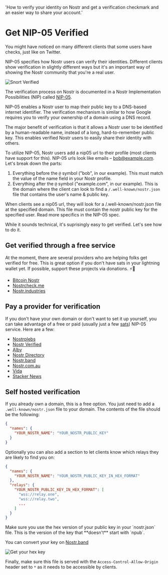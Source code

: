   'How to verify your identity on Nostr and get a verification checkmark and an easier way to share your account.'

# Get NIP-05 Verified

You might have noticed on many different clients that some users have checks, just like on Twitter.

NIP-05 specifies how Nostr users can verify their identities. Different clients show verification in slightly different ways but it's an important way of showing the Nostr community that you're a real user.

![Snort Verified](/images/webp/snort-verified.webp)

The verification process on Nostr is documented in a Nostr Implementation Possibilities (NIP) called [NIP-05](https://github.com/nostr-protocol/nips/blob/master/05.md).

NIP-05 enables a Nostr user to map their public key to a DNS-based internet identifier. The verification mechanism is similar to how Google requires you to verify your ownership of a domain using a DNS record.

The major benefit of verification is that it allows a Nostr user to be identified by a human-readable name, instead of a long, hard-to-remember public key. This enables verified Nostr users to easily share their identity with others.

To utilize NIP-05, Nostr users add a nip05 url to their profile (most clients have support for this). NIP-05 urls look like emails – bob@example.com. Let's break down the parts:

1. Everything before the `@` symbol ("bob", in our example). This must match the value of the name field in your Nostr profile.
1. Everything after the `@` symbol ("example.com", in our example). This is the domain where the client can look to find a `/.well-known/nostr.json` file that contains the user's name & public key.

When clients see a nip05 url, they will look for a /.well-known/nostr.json file at the specified domain. This file must contain the nostr public key for the specified user. Read more specifics in the NIP-05 spec.

While it sounds technical, it's suprisingly easy to get verified. Let's see how to do it.

## Get verified through a free service

At the moment, there are several providers who are helping folks get verified for free. This is great option if you don't have sats in your lightning wallet yet. If possible, support these projects via donations. ⚡🤙

- [Bitcoin Nostr](https://bitcoinnostr.com/)
- [Nostrcheck.me](https://nostrcheck.me)
- [Nostr.industries](https://nostr.industries/)

## Pay a provider for verification

If you don't have your own domain or don't want to set it up yourself, you can take advantage of a free or paid (usually just a few [sats](https://coinmarketcap.com/alexandria/glossary/satoshi-sats)) NIP-05 service. Here are a few:

- [Nostrplebs](https://nostrplebs.com)
- [Nostr Verified](nostrverified.com)
- [Alby](getalby.com)
- [Nostr Directory](https://nostr.directory)
- [Nostr.band](https://nip05.nostr.band)
- [Nostr.com.au](https://nostr.com.au)
- [Vida](https://Vida.page)
- [Stacker News](https://stacker.news)

## Self hosted verification

If you already own a domain, this is a free option. You just need to add a `.well-known/nostr.json` file to your domain. The contents of the file should be the following:

```json
{
  "names": {
    "YOUR_NOSTR_NAME": "YOUR_NOSTR_PUBLIC_KEY"
  }
}
```

Optionally you can also add a section to let clients know which relays they are likely to find you on:

```json
{
  "names": {
    "YOUR_NOSTR_NAME": "YOUR_NOSTR_PUBLIC_KEY_IN_HEX_FORMAT"
  },
  "relays": {
    "YOUR_NOSTR_PUBLIC_KEY_IN_HEX_FORMAT": [
      "wss://relay.one",
      "wss://relay.two",
      ...
    ]
  }
}
```

<Note>
  Make sure you use the hex version of your public key in your `nostr.json` file. This is the version of the key that **doesn't** start with `npub`.

You can convert your key on [Nostr.band](https://nostr.band)

![Get your hex key](images/webp/get-hex-key.webp)

</Note>

Finally, make sure this file is served with the `Access-Control-Allow-Origin` header set to `*` as it needs to be accessible by clients.
